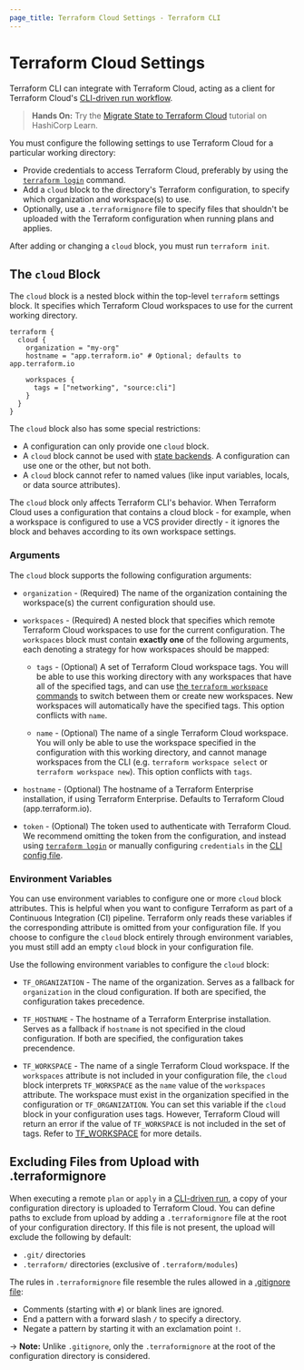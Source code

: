 ```yaml
---
page_title: Terraform Cloud Settings - Terraform CLI
---
```


# Terraform Cloud Settings

Terraform CLI can integrate with Terraform Cloud, acting as a client for Terraform Cloud's
[CLI-driven run workflow](/cloud-docs/run/cli).

> **Hands On:** Try the [Migrate State to Terraform Cloud](https://learn.hashicorp.com/tutorials/terraform/cloud-migrate) tutorial on HashiCorp Learn.

You must configure the following settings to use Terraform Cloud for a particular working directory:

- Provide credentials to access Terraform Cloud, preferably by using the
  [`terraform login`](/cli/commands/login) command.
- Add a `cloud` block to the directory's Terraform configuration, to specify
  which organization and workspace(s) to use.
- Optionally, use a `.terraformignore` file to specify files that shouldn't be
  uploaded with the Terraform configuration when running plans and applies.

After adding or changing a `cloud` block, you must run `terraform init`.

## The `cloud` Block

The `cloud` block is a nested block within the top-level `terraform` settings
block. It specifies which Terraform Cloud workspaces to use for the current
working directory.

```hcl
terraform {
  cloud {
    organization = "my-org"
    hostname = "app.terraform.io" # Optional; defaults to app.terraform.io

    workspaces {
      tags = ["networking", "source:cli"]
    }
  }
}
```

The `cloud` block also has some special restrictions:

- A configuration can only provide one `cloud` block.
- A `cloud` block cannot be used with [state backends](/language/settings/backends).
  A configuration can use one or the other, but not both.
- A `cloud` block cannot refer to named values (like input variables, locals, or
  data source attributes).

The `cloud` block only affects Terraform CLI's behavior. When Terraform Cloud uses a configuration
that contains a cloud block - for example, when a workspace is configured to use a VCS provider
directly - it ignores the block and behaves according to its own workspace settings.

### Arguments

The `cloud` block supports the following configuration arguments:

- `organization` - (Required) The name of the organization containing the
  workspace(s) the current configuration should use.

- `workspaces` - (Required) A nested block that specifies which remote Terraform Cloud workspaces to
  use for the current configuration. The `workspaces` block must contain **exactly one** of the
  following arguments, each denoting a strategy for how workspaces should be mapped:

  - `tags` - (Optional) A set of Terraform Cloud workspace tags. You will be able to use
    this working directory with any workspaces that have all of the specified tags,
    and can use [the `terraform workspace` commands](/cli/workspaces)
    to switch between them or create new workspaces. New workspaces will automatically have
    the specified tags. This option conflicts with `name`.

  - `name` - (Optional) The name of a single Terraform Cloud workspace. You will
    only be able to use the workspace specified in the configuration with this working
    directory, and cannot manage workspaces from the CLI (e.g. `terraform workspace select` or
    `terraform workspace new`). This option conflicts with `tags`.

- `hostname` - (Optional) The hostname of a Terraform Enterprise installation, if using Terraform
  Enterprise. Defaults to Terraform Cloud (app.terraform.io).

- `token` - (Optional) The token used to authenticate with Terraform Cloud.
  We recommend omitting the token from the configuration, and instead using
  [`terraform login`](/cli/commands/login) or manually configuring
  `credentials` in the
  [CLI config file](/cli/config/config-file#credentials).

### Environment Variables

You can use environment variables to configure one or more `cloud` block attributes. This is helpful when you want to configure Terraform as part of a Continuous Integration (CI) pipeline. Terraform only reads these variables if the corresponding attribute is omitted from your configuration file. If you choose to configure the `cloud` block entirely through environment variables, you must still add an empty `cloud` block in your configuration file.

Use the following environment variables to configure the `cloud` block:


- `TF_ORGANIZATION` - The name of the organization. Serves as a fallback for `organization`
    in the cloud configuration. If both are specified, the configuration takes precedence.

- `TF_HOSTNAME` - The hostname of a Terraform Enterprise installation. Serves as a fallback if `hostname` is not specified in the cloud configuration. If both are specified, the configuration takes precendence.

- `TF_WORKSPACE` - The name of a single Terraform Cloud workspace.  If the `workspaces` attribute is not included in your configuration file, the `cloud` block interprets `TF_WORKSPACE` as the `name` value of the `workspaces` attribute. The workspace must exist in the organization specified in the configuration or `TF_ORGANIZATION`. You can set this variable if the `cloud` block in your configuration uses tags. However, Terraform Cloud will return an error if the value of `TF_WORKSPACE` is not included in the set of tags. Refer to [TF_WORKSPACE](https://www.terraform.io/cli/config/environment-variables#tf_workspace) for more details.

## Excluding Files from Upload with .terraformignore

When executing a remote `plan` or `apply` in a [CLI-driven run](/cloud-docs/run/cli),
a copy of your configuration directory is uploaded to Terraform Cloud. You can define
paths to exclude from upload by adding a `.terraformignore` file at the root of your
configuration directory. If this file is not present, the upload will exclude
the following by default:

- `.git/` directories
- `.terraform/` directories (exclusive of `.terraform/modules`)

The rules in `.terraformignore` file resemble the rules allowed in a
[.gitignore file](https://git-scm.com/book/en/v2/Git-Basics-Recording-Changes-to-the-Repository#_ignoring):

- Comments (starting with `#`) or blank lines are ignored.
- End a pattern with a forward slash `/` to specify a directory.
- Negate a pattern by starting it with an exclamation point `!`.

-> **Note:** Unlike `.gitignore`, only the `.terraformignore` at the root of the configuration directory is considered.
